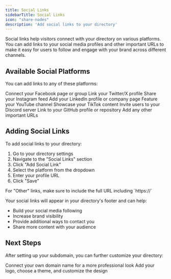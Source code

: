 ```yaml
---
title: Social Links
sidebarTitle: Social Links
icon: "share-nodes"
description: 'Add social links to your directory'
---
```


Social links help visitors connect with your directory on various platforms. You can add links to your social media profiles and other important URLs to make it easy for users to follow and engage with your brand across different channels.

## Available Social Platforms

You can add links to any of these platforms:

<CardGroup cols={3}>
  <Card title="Facebook" icon="facebook">
    Connect your Facebook page or group
  </Card>
  <Card title="Twitter/X" icon="twitter">
    Link your Twitter/X profile
  </Card>
  <Card title="Instagram" icon="instagram">
    Share your Instagram feed
  </Card>
  <Card title="LinkedIn" icon="linkedin">
    Add your LinkedIn profile or company page
  </Card>
  <Card title="YouTube" icon="youtube">
    Feature your YouTube channel
  </Card>
  <Card title="TikTok" icon="tiktok">
    Showcase your TikTok content
  </Card>
  <Card title="Discord" icon="discord">
    Invite users to your Discord server
  </Card>
  <Card title="GitHub" icon="github">
    Link to your GitHub profile or repository
  </Card>
  <Card title="Other" icon="link">
    Add any other important URLs
  </Card>
</CardGroup>

## Adding Social Links

To add social links to your directory:

1. Go to your directory settings
2. Navigate to the "Social Links" section
3. Click "Add Social Link"
4. Select the platform from the dropdown
5. Enter your profile URL
6. Click "Save"

<Note>
For "Other" links, make sure to include the full URL including `https://`
</Note>

Your social links will appear in your directory's footer and can help:
- Build your social media following
- Increase brand visibility
- Provide additional ways to contact you
- Share more content with your audience



## Next Steps

After setting up your subdomain, you can further customize your directory:

<CardGroup cols={2}>
  <Card
    title="Connect Custom Domain"
    icon="globe"
    href="/directories/custom-domain"
  >
    Connect your own domain name for a more professional look
  </Card>
  <Card
    title="Customize Your Directory"
    icon="palette" 
    href="/directories/customize-your-directory"
  >
    Add your logo, choose a theme, and customize the design
  </Card>
</CardGroup>

